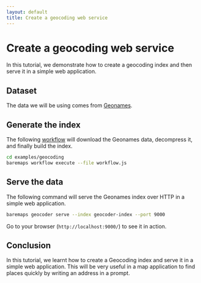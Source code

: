 ```yaml
---
layout: default
title: Create a geocoding web service
---
```


# Create a geocoding web service

In this tutorial, we demonstrate how to create a geocoding index and then serve it in a simple web application.

## Dataset

The data we will be using comes from [Geonames](https://www.geonames.org).

## Generate the index

The following [workflow](https://raw.githubusercontent.com/apache/incubator-baremaps/main/examples/geocoding/workflow.js) will download the Geonames data, decompress it, and finally build the index.

```bash
cd examples/geocoding
baremaps workflow execute --file workflow.js
```

## Serve the data

The following command will serve the Geonames index over HTTP in a simple web application.

```bash
baremaps geocoder serve --index geocoder-index --port 9000
```

Go to your browser (`http://localhost:9000/`) to see it in action.

## Conclusion

In this tutorial, we learnt how to create a Geocoding index and serve it in a simple web application.
This will be very useful in a map application to find places quickly by writing an address in a prompt.
